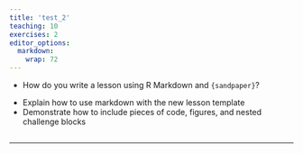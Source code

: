 ```yaml
---
title: 'test_2'
teaching: 10
exercises: 2
editor_options: 
  markdown: 
    wrap: 72
---
```


::: questions
-   How do you write a lesson using R Markdown and `{sandpaper}`?
:::

::: objectives
-   Explain how to use markdown with the new lesson template
-   Demonstrate how to include pieces of code, figures, and nested
    challenge blocks
:::




## <!-- Use this divider between sections -->

<!-- Use this divider between sections -->








------------------------------------------------------------------------
